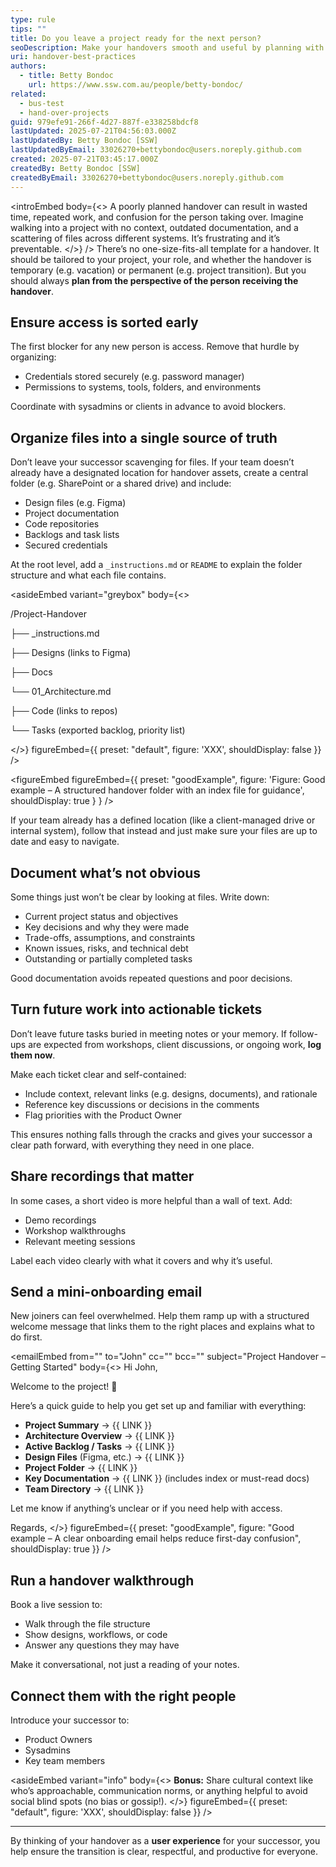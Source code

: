 ```yaml
---
type: rule
tips: ""
title: Do you leave a project ready for the next person?
seoDescription: Make your handovers smooth and useful by planning with your successor in mind, whether you're going on leave or leaving the project permanently.
uri: handover-best-practices
authors:
  - title: Betty Bondoc
    url: https://www.ssw.com.au/people/betty-bondoc/
related:
  - bus-test
  - hand-over-projects
guid: 979efe91-266f-4d27-887f-e338258bdcf8
lastUpdated: 2025-07-21T04:56:03.000Z
lastUpdatedBy: Betty Bondoc [SSW]
lastUpdatedByEmail: 33026270+bettybondoc@users.noreply.github.com
created: 2025-07-21T03:45:17.000Z
createdBy: Betty Bondoc [SSW]
createdByEmail: 33026270+bettybondoc@users.noreply.github.com
---
```


<introEmbed
  body={<>
A poorly planned handover can result in wasted time, repeated work, and confusion for the person taking over. Imagine walking into a project with no context, outdated documentation, and a scattering of files across different systems. It’s frustrating and it’s preventable.
  </>}
/>
There’s no one-size-fits-all template for a handover. It should be tailored to your project, your role, and whether the handover is temporary (e.g. vacation) or permanent (e.g. project transition). But you should always **plan from the perspective of the person receiving the handover**.

## Ensure access is sorted early

The first blocker for any new person is access. Remove that hurdle by organizing:

* Credentials stored securely (e.g. password manager)
* Permissions to systems, tools, folders, and environments

Coordinate with sysadmins or clients in advance to avoid blockers.

## Organize files into a single source of truth

Don’t leave your successor scavenging for files. If your team doesn’t already have a designated location for handover assets, create a central folder (e.g. SharePoint or a shared drive) and include:

* Design files (e.g. Figma)
* Project documentation
* Code repositories
* Backlogs and task lists
* Secured credentials

At the root level, add a `_instructions.md` or `README` to explain the folder structure and what each file contains.

<asideEmbed
  variant="greybox"
  body={<>
    
/Project-Handover

├── _instructions.md

├── Designs (links to Figma)

├── Docs

  └── 01_Architecture.md

├── Code (links to repos)

└── Tasks (exported backlog, priority list)

  </>}
  figureEmbed={{
    preset: "default",
    figure: 'XXX',
    shouldDisplay: false
  }}
/>

<figureEmbed figureEmbed={{
  preset: "goodExample",
  figure: 'Figure: Good example – A structured handover folder with an index file for guidance',
  shouldDisplay: true
} } />


If your team already has a defined location (like a client-managed drive or internal system), follow that instead and just make sure your files are up to date and easy to navigate.

## Document what’s not obvious

Some things just won’t be clear by looking at files. Write down:

* Current project status and objectives
* Key decisions and why they were made
* Trade-offs, assumptions, and constraints
* Known issues, risks, and technical debt
* Outstanding or partially completed tasks

Good documentation avoids repeated questions and poor decisions.

## Turn future work into actionable tickets

Don’t leave future tasks buried in meeting notes or your memory. If follow-ups are expected from workshops, client discussions, or ongoing work, **log them now**.

Make each ticket clear and self-contained:

* Include context, relevant links (e.g. designs, documents), and rationale
* Reference key discussions or decisions in the comments
* Flag priorities with the Product Owner

This ensures nothing falls through the cracks and gives your successor a clear path forward, with everything they need in one place.

## Share recordings that matter

In some cases, a short video is more helpful than a wall of text. Add:

* Demo recordings
* Workshop walkthroughs
* Relevant meeting sessions

Label each video clearly with what it covers and why it’s useful.

## Send a mini-onboarding email

New joiners can feel overwhelmed. Help them ramp up with a structured welcome message that links them to the right places and explains what to do first.

<emailEmbed
  from=""
  to="John"
  cc=""
  bcc=""
  subject="Project Handover – Getting Started"
  body={<>
    Hi John,

Welcome to the project! 🎉

Here’s a quick guide to help you get set up and familiar with everything:

* **Project Summary** → &#123;&#123; LINK &#125;&#125;
* **Architecture Overview** → &#123;&#123; LINK &#125;&#125;
* **Active Backlog / Tasks** → &#123;&#123; LINK &#125;&#125;
* **Design Files** (Figma, etc.) → &#123;&#123; LINK &#125;&#125;
* **Project Folder** → &#123;&#123; LINK &#125;&#125;
* **Key Documentation** → &#123;&#123; LINK &#125;&#125; (includes index or must-read docs)
* **Team Directory** → &#123;&#123; LINK &#125;&#125;

Let me know if anything’s unclear or if you need help with access.

Regards,
  </>}
  figureEmbed={{
    preset: "goodExample",
    figure: "Good example – A clear onboarding email helps reduce first-day confusion",
    shouldDisplay: true
  }}
/>

## Run a handover walkthrough

Book a live session to:

* Walk through the file structure
* Show designs, workflows, or code
* Answer any questions they may have

Make it conversational, not just a reading of your notes.

## Connect them with the right people

Introduce your successor to:

* Product Owners
* Sysadmins
* Key team members

<asideEmbed
  variant="info"
  body={<>
    **Bonus:** Share cultural context like who’s approachable, communication norms, or anything helpful to avoid social blind spots (no bias or gossip!).
  </>}
  figureEmbed={{
    preset: "default",
    figure: 'XXX',
    shouldDisplay: false
  }}
/>

---

By thinking of your handover as a **user experience** for your successor, you help ensure the transition is clear, respectful, and productive for everyone.
